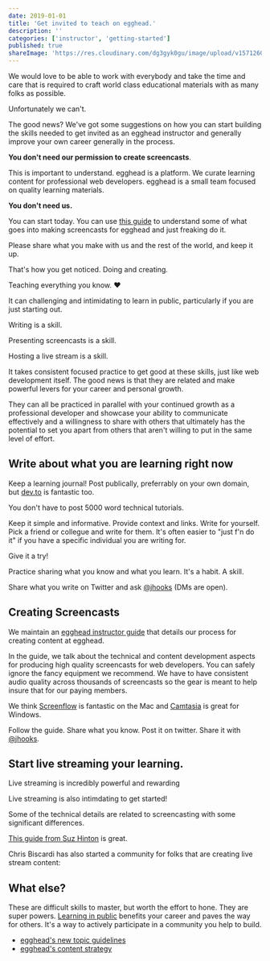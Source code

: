 ```yaml
---
date: 2019-01-01
title: 'Get invited to teach on egghead.'
description: ''
categories: ['instructor', 'getting-started']
published: true
shareImage: 'https://res.cloudinary.com/dg3gyk0gu/image/upload/v1571260698/og-image-assets/share_image_getting_started.png'
---
```


We would love to be able to work with everybody and take the time and care that is required to craft world class educational materials with as many folks as possible.

Unfortunately we can't.

The good news? We've got some suggestions on how you can start building the skills needed to get invited as an egghead instructor and generally improve your own career generally in the process.

**You don't need our permission to create screencasts**. 

This is important to understand. egghead is a platform. We curate learning content for professional web developers. egghead is a small team focused on quality learning materials.

**You don't need us.**

You can start today. You can use [this guide](/instructor) to understand some of what goes into making screencasts for egghead and just freaking do it.

Please share what you make with us and the rest of the world, and keep it up.

That's how you get noticed. Doing and creating. 

Teaching everything you know. ❤️

It can challenging and intimidating to learn in public, particularly if you are just starting out. 

Writing is a skill. 

Presenting screencasts is a skill. 

Hosting a live stream is a skill.

It takes consistent focused practice to get good at these skills, just like web development itself. The good news is that they are related and make powerful levers for your career and personal growth.

They can all be practiced in parallel with your continued growth as a professional developer and showcase your ability to communicate effectively and a willingness to share with others that ultimately has the potential to set you apart from others that aren't willing to put in the same level of effort.

## Write about what you are learning right now

Keep a learning journal! Post publically, preferrably on your own domain, but [dev.to](https://dev.to/) is fantastic too.

You don't have to post 5000 word technical tutorials. 

Keep it simple and informative. Provide context and links. Write for yourself. Pick a friend or collegue and write for them. It's often easier to "just f'n do it" if you have a specific individual you are writing for. 

Give it a try!

Practice sharing what you know and what you learn. It's a habit. A skill.

Share what you write on Twitter and ask [@jhooks](https://twitter.com/jhooks) (DMs are open).

## Creating Screencasts

We maintain an [egghead instructor guide](/instructor) that details our process for creating content at egghead. 

In the guide, we talk about the technical and content development aspects for producing high quality screencasts for web developers. You can safely ignore the fancy equipment we recommend. We have to have consistent audio quality across thousands of screencasts so the gear is meant to help insure that for our paying members.

We think [Screenflow](https://www.telestream.net/screenflow/) is fantastic on the Mac and [Camtasia](https://www.techsmith.com/video-editor.html) is great for Windows.

Follow the guide. Share what you know. Post it on twitter. Share it with [@jhooks](https://twitter.com/jhooks).

## Start live streaming your learning.

Live streaming is incredibly powerful and rewarding

Live streaming is also intimdating to get started!

Some of the technical details are related to screencasting with some significant differences.

[This guide from Suz Hinton](https://medium.com/@suzhinton/my-twitch-live-coding-setup-b2516672fb21) is great. 

Chris Biscardi has also started a community for folks that are creating live stream content:

<div style={{ marginTop: '45px', marginBottom: '45px' }}>
  <TwitterTweetEmbed
    tweetId={'1200987098620157953'}
    options={{ align: 'center' }}
  />
</div>

## What else?

These are difficult skills to master, but worth the effort to hone. They are super powers. [Learning in public](https://www.swyx.io/writing/learn-in-public/) benefits your career and paves the way for others. It's a way to actively participate in a community you help to build.

* [egghead's new topic guidelines](/instructor/style-guide/new-topic-guidelines)
* [egghead's content strategy](/instructor/content-strategy)
